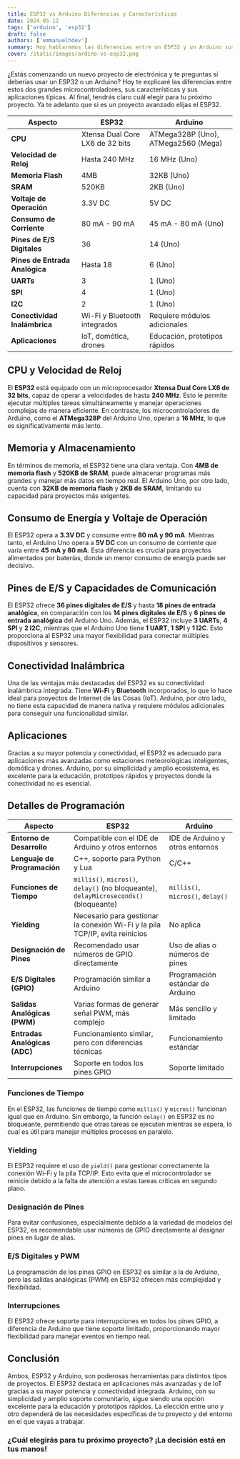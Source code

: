 ```yaml
---
title: ESP32 vs Arduino Diferencias y Características
date: 2024-05-12
tags: ['arduino', 'esp32']
draft: false
authors: ['emmanuelhdev']
summary: Hoy hablaremos las diferencias entre un ESP32 y un Arduino sus capacidades de conectividad y potencia de procesamiento.
cover: /static/images/ardino-vs-esp32.png
---
```

¿Estás comenzando un nuevo proyecto de electrónica y te preguntas si deberías usar un ESP32 o un Arduino? Hoy te explicaré las diferencias entre estos dos grandes microcontroladores, sus características y sus aplicaciones típicas. Al final, tendrás claro cuál elegir para tu próximo proyecto. Ya te adelanto que si es un proyecto avanzado elijas el ESP32.

| Aspecto                        | ESP32                           | Arduino                             |
| ------------------------------ | ------------------------------- | ----------------------------------- |
| **CPU**                        | Xtensa Dual Core LX6 de 32 bits | ATMega328P (Uno), ATMega2560 (Mega) |
| **Velocidad de Reloj**         | Hasta 240 MHz                   | 16 MHz (Uno)                        |
| **Memoria Flash**              | 4MB                             | 32KB (Uno)                          |
| **SRAM**                       | 520KB                           | 2KB (Uno)                           |
| **Voltaje de Operación**       | 3.3V DC                         | 5V DC                               |
| **Consumo de Corriente**       | 80 mA - 90 mA                   | 45 mA - 80 mA (Uno)                 |
| **Pines de E/S Digitales**     | 36                              | 14 (Uno)                            |
| **Pines de Entrada Analógica** | Hasta 18                        | 6 (Uno)                             |
| **UARTs**                      | 3                               | 1 (Uno)                             |
| **SPI**                        | 4                               | 1 (Uno)                             |
| **I2C**                        | 2                               | 1 (Uno)                             |
| **Conectividad Inalámbrica**   | Wi-Fi y Bluetooth integrados    | Requiere módulos adicionales        |
| **Aplicaciones**               | IoT, domótica, drones           | Educación, prototipos rápidos       |

## CPU y Velocidad de Reloj

El **ESP32** está equipado con un microprocesador **Xtensa Dual Core LX6 de 32 bits**, capaz de operar a velocidades de hasta **240 MHz**. Esto le permite ejecutar múltiples tareas simultáneamente y manejar operaciones complejas de manera eficiente. En contraste, los microcontroladores de Arduino, como el **ATMega328P** del Arduino Uno, operan a **16 MHz**, lo que es significativamente más lento.

## Memoria y Almacenamiento

En términos de memoria, el ESP32 tiene una clara ventaja. Con **4MB de memoria flash** y **520KB de SRAM**, puede almacenar programas más grandes y manejar más datos en tiempo real. El Arduino Uno, por otro lado, cuenta con **32KB de memoria flash** y **2KB de SRAM**, limitando su capacidad para proyectos más exigentes.

## Consumo de Energía y Voltaje de Operación

El ESP32 opera a **3.3V DC** y consume entre **80 mA y 90 mA**. Mientras tanto, el Arduino Uno opera a **5V DC** con un consumo de corriente que varía entre **45 mA y 80 mA**. Esta diferencia es crucial para proyectos alimentados por baterías, donde un menor consumo de energía puede ser decisivo.

## Pines de E/S y Capacidades de Comunicación

El ESP32 ofrece **36 pines digitales de E/S** y hasta **18 pines de entrada analógica**, en comparación con los **14 pines digitales de E/S** y **6 pines de entrada analógica** del Arduino Uno. Además, el ESP32 incluye **3 UARTs**, **4 SPI** y **2 I2C**, mientras que el Arduino Uno tiene **1 UART**, **1 SPI** y **1 I2C**. Esto proporciona al ESP32 una mayor flexibilidad para conectar múltiples dispositivos y sensores.

## Conectividad Inalámbrica

Una de las ventajas más destacadas del ESP32 es su conectividad inalámbrica integrada. Tiene **Wi-Fi** y **Bluetooth** incorporados, lo que lo hace ideal para proyectos de Internet de las Cosas (IoT). Arduino, por otro lado, no tiene esta capacidad de manera nativa y requiere módulos adicionales para conseguir una funcionalidad similar.

## Aplicaciones

Gracias a su mayor potencia y conectividad, el ESP32 es adecuado para aplicaciones más avanzadas como estaciones meteorológicas inteligentes, domótica y drones. Arduino, por su simplicidad y amplio ecosistema, es excelente para la educación, prototipos rápidos y proyectos donde la conectividad no es esencial.

## Detalles de Programación

| Aspecto                       | ESP32                                                                                 | Arduino                           |
| ----------------------------- | ------------------------------------------------------------------------------------- | --------------------------------- |
| **Entorno de Desarrollo**     | Compatible con el IDE de Arduino y otros entornos                                     | IDE de Arduino y otros entornos   |
| **Lenguaje de Programación**  | C++, soporte para Python y Lua                                                        | C/C++                             |
| **Funciones de Tiempo**       | `millis()`, `micros()`, `delay()` (no bloqueante), `delayMicroseconds()` (bloqueante) | `millis()`, `micros()`, `delay()` |
| **Yielding**                  | Necesario para gestionar la conexión Wi-Fi y la pila TCP/IP, evita reinicios          | No aplica                         |
| **Designación de Pines**      | Recomendado usar números de GPIO directamente                                         | Uso de alias o números de pines   |
| **E/S Digitales (GPIO)**      | Programación similar a Arduino                                                        | Programación estándar de Arduino  |
| **Salidas Analógicas (PWM)**  | Varias formas de generar señal PWM, más complejo                                      | Más sencillo y limitado           |
| **Entradas Analógicas (ADC)** | Funcionamiento similar, pero con diferencias técnicas                                 | Funcionamiento estándar           |
| **Interrupciones**            | Soporte en todos los pines GPIO                                                       | Soporte limitado                  |

### Funciones de Tiempo

En el ESP32, las funciones de tiempo como `millis()` y `micros()` funcionan igual que en Arduino. Sin embargo, la función `delay()` en ESP32 es no bloqueante, permitiendo que otras tareas se ejecuten mientras se espera, lo cual es útil para manejar múltiples procesos en paralelo.

### Yielding

El ESP32 requiere el uso de `yield()` para gestionar correctamente la conexión Wi-Fi y la pila TCP/IP. Esto evita que el microcontrolador se reinicie debido a la falta de atención a estas tareas críticas en segundo plano.

### Designación de Pines

Para evitar confusiones, especialmente debido a la variedad de modelos del ESP32, es recomendable usar números de GPIO directamente al designar pines en lugar de alias.

### E/S Digitales y PWM

La programación de los pines GPIO en ESP32 es similar a la de Arduino, pero las salidas analógicas (PWM) en ESP32 ofrecen más complejidad y flexibilidad.

### Interrupciones

El ESP32 ofrece soporte para interrupciones en todos los pines GPIO, a diferencia de Arduino que tiene soporte limitado, proporcionando mayor flexibilidad para manejar eventos en tiempo real.

## Conclusión

Ambos, ESP32 y Arduino, son poderosas herramientas para distintos tipos de proyectos. El ESP32 destaca en aplicaciones más avanzadas y de IoT gracias a su mayor potencia y conectividad integrada. Arduino, con su simplicidad y amplio soporte comunitario, sigue siendo una opción excelente para la educación y prototipos rápidos. La elección entre uno y otro dependerá de las necesidades específicas de tu proyecto y del entorno en el que vayas a trabajar.

### ¿Cuál elegirás para tu próximo proyecto? ¡La decisión está en tus manos!